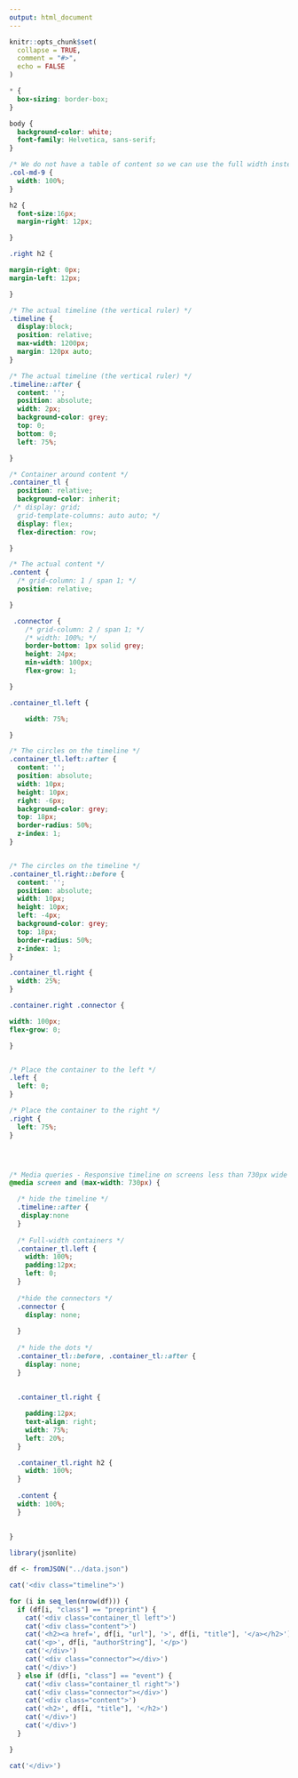 ```yaml
---
output: html_document
---
```


```r
knitr::opts_chunk$set(
  collapse = TRUE,
  comment = "#>",
  echo = FALSE
)
```

```css
* {
  box-sizing: border-box;
}

body {
  background-color: white;
  font-family: Helvetica, sans-serif;
}

/* We do not have a table of content so we can use the full width instead of 75% */
.col-md-9 {
  width: 100%;
}

h2 {
  font-size:16px;
  margin-right: 12px;

}

.right h2 {

margin-right: 0px;
margin-left: 12px;

}

/* The actual timeline (the vertical ruler) */
.timeline {
  display:block;
  position: relative;
  max-width: 1200px;
  margin: 120px auto;
}

/* The actual timeline (the vertical ruler) */
.timeline::after {
  content: '';
  position: absolute;
  width: 2px;
  background-color: grey;
  top: 0;
  bottom: 0;
  left: 75%;

}

/* Container around content */
.container_tl {
  position: relative;
  background-color: inherit;
 /* display: grid;
  grid-template-columns: auto auto; */
  display: flex;
  flex-direction: row;

}

/* The actual content */
.content {
  /* grid-column: 1 / span 1; */
  position: relative;

}

 .connector {
 	/* grid-column: 2 / span 1; */
	/* width: 100%; */
    border-bottom: 1px solid grey;
    height: 24px;
    min-width: 100px;
    flex-grow: 1;

}

.container_tl.left {

	width: 75%;

}

/* The circles on the timeline */
.container_tl.left::after {
  content: '';
  position: absolute;
  width: 10px;
  height: 10px;
  right: -6px;
  background-color: grey;
  top: 18px;
  border-radius: 50%;
  z-index: 1;
}


/* The circles on the timeline */
.container_tl.right::before {
  content: '';
  position: absolute;
  width: 10px;
  height: 10px;
  left: -4px;
  background-color: grey;
  top: 18px;
  border-radius: 50%;
  z-index: 1;
}

.container_tl.right {
  width: 25%;
}

.container.right .connector {

width: 100px;
flex-grow: 0;

}


/* Place the container to the left */
.left {
  left: 0;
}

/* Place the container to the right */
.right {
  left: 75%;
}




/* Media queries - Responsive timeline on screens less than 730px wide */
@media screen and (max-width: 730px) {

  /* hide the timeline */
  .timeline::after {
   display:none
  }
  
  /* Full-width containers */
  .container_tl.left {
    width: 100%;
    padding:12px;
    left: 0;
  }
  
  /*hide the connectors */
  .connector {
    display: none;
  
  }
  
  /* hide the dots */
  .container_tl::before, .container_tl::after {
    display: none;
  }
  
  
  .container_tl.right {

    padding:12px;
    text-align: right;
    width: 75%;
    left: 20%;
  }

  .container_tl.right h2 {
    width: 100%;
  }
  
  .content {
  width: 100%;
  }
  
 
}
```


```r
library(jsonlite)

df <- fromJSON("../data.json")
```

```r
cat('<div class="timeline">')

for (i in seq_len(nrow(df))) {
  if (df[i, "class"] == "preprint") {
    cat('<div class="container_tl left">')
    cat('<div class="content">')
    cat('<h2><a href=', df[i, "url"], '>', df[i, "title"], '</a></h2>')
    cat('<p>', df[i, "authorString"], '</p>')
    cat('</div>')
    cat('<div class="connector"></div>')
    cat('</div>')
  } else if (df[i, "class"] == "event") {
    cat('<div class="container_tl right">')
    cat('<div class="connector"></div>')
    cat('<div class="content">')
    cat('<h2>', df[i, "title"], '</h2>')
    cat('</div>')
    cat('</div>')
  }

}

cat('</div>')
```
